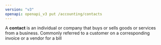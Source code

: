 ```yaml
---
version: "v3"
openapi: openapi_v3 put /accounting/contacts
---
```


A **contact** is an individual or company that buys or sells goods or services from a business. Commonly referred to a customer on a corresponding invoice or a vendor for a bill
